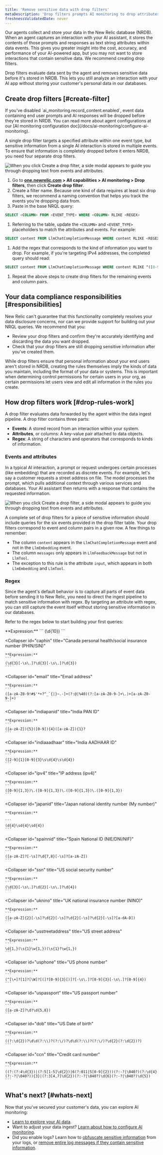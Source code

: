 ```yaml
---
title: 'Remove sensitive data with drop filters'
metaDescription: 'Drop filters prompts AI monitoring to drop attributes containing sensitive data.'
freshnessValidatedDate: never
---
```




Our agents collect and store your data in the New Relic database (NRDB). When an agent captures an interaction with your AI assistant, it stores the contents of those prompts and responses as text string attributes within data events. This gives you greater insight into the cost, accuracy, and performance of your AI-powered app, but you may not want to store interactions that contain sensitive data. We recommend creating drop filters. 

Drop filters evaluate data sent by the agent and removes sensitive data before it's stored in NRDB. This lets you still analyze an interaction with your AI app without storing your customer's personal data in our databases. 

## Create drop filters [#create-filter]

<Callout variant="tip">
If you've disabled `ai_monitoring.record_content.enabled`, event data containing end user prompts and AI responses will be dropped before they're stored in NRDB. You can read more about agent configurations at our [AI monitoring configuration doc](/docs/ai-monitoring/configure-ai-monitoring). 
</Callout>

A single drop filter targets a specified attribute within one event type, but sensitive information from a single AI interaction is stored in multiple events. To ensure that information is completely dropped before it enters NRDB, you need four separate drop filters.

  <img
      title="Create a drop filter"
      alt="When you click Create a drop filter, a side modal appears to guide you through dropping text from events and attributes."
      src={aiDropFilterModal}
  />

1. Go to **[one.newrelic.com](https://one.newrelic.com) > All capabilities > AI monitoring > Drop filters**, then click **Create drop filter**. 
1. Create a filter name. Because one kind of data requires at least six drop filters, we recommend a naming convention that helps you track the events you're dropping data from. 
1. Paste in the base NRQL query:
  ```sql
  SELECT <COLUMN> FROM <EVENT_TYPE> WHERE <COLUMN> RLIKE <REGEX>
  ```
1. Referring to the table, update the `<COLUMN>` and `<EVENT_TYPE>` placeholders to match the attributes and events. For example:
  ```sql
  SELECT content FROM LlmChatCompletionMessage WHERE content RLIKE <REGEX>
  ```
1. Add the regex that corresponds to the kind of information you want to drop. For example, if you're targeting IPv4 addresses, the completed query should read:
  ```sql
  SELECT content FROM LlmChatCompletionMessage WHERE content RLIKE ^([0-9]{1,3})\.([0-9]{1,3})\.([0-9]{1,3})\.([0-9]{1,3})$
  ```
1. Repeat the above steps to create drop filters for the remaining events and column pairs. 

## Your data compliance responsibilities [#responsibilities]

New Relic can't guarantee that this functionality completely resolves your data disclosure concerns, nor can we provide support for building out your NRQL queries. We recommend that you:

* Review your drop filters and confirm they're accurately identifying and discarding the data you want dropped.
* Check that your drop filters are still dropping sensitive information after you've created them. 

While drop filters ensure that personal information about your end users aren't stored in NRDB, creating the rules themselves imply the kinds of data you maintain, including the format of your data or systems. This is important when determining control permissions for certain users in your org, as certain permissions let users view and edit all information in the rules you create.

## How drop filters work [#drop-rules-work]

A drop filter evaluates data forwarded by the agent within the data ingest pipeline. A drop filter contains three parts:

* **Events**: A stored record from an interaction within your system.
* **Attributes**, or columns: A key-value pair attached to data objects. 
* **Regex**: A string of characters and operators that corresponds to kinds of information. 

### Events and attributes 

In a typical AI interaction, a prompt or request undergoes certain processes (like embedding) that are recorded as discrete events. For example, let's say a customer requests a street address on file. The model processes the prompt, which pulls additional context through various services and databases. Your AI assistant then returns with a response that contains the requested information. 

  <img
      title="Create drop filters for every event type"
      alt="When you click Create a drop filter, a side modal appears to guide you through dropping text from events and attributes."
      src={aiDropFilterTable}
  />

A complete set of drop filters for a piece of sensitive information should include queries for the six events provided in the drop filter table. Your drop filters correspond to event and column pairs in a given row. A few things to remember:

* The column `content` appears in the `LlmChatCompletionMessage` event and not in the `LlmEmbedding` event. 
* The column `messages` only appears in `LlmFeedbackMessage` but not in `LlmTool`. 
* The exception to this rule is the attribute `input`, which appears in both `LlmEmbedding` and `LlmTool`.

### Regex

Since the agent's default behavior is to capture all parts of event data before sending it to New Relic, you need to direct the ingest pipeline to match sensitive information with regex. By targeting an attribute with regex, you can still capture the event itself without storing sensitive information in our databases. 

Refer to the regex below to start building your first queries:

<CollapserGroup>
  <Collapser
    id="cahcn"
    title="Canada health card number"
  >
    **Expression:**
    ```
    (\d{10})
    ```
  </Collapser>

  <Collapser
    id="caphin"
    title="Canada personal health/social insurance number (PHIN/SIN)"
  >
    **Expression:**
    ```
    (\d{3}[-\s\.]?\d{3}[-\s\.]?\d{3})
    ```
  </Collapser>

  <Collapser
    id="email"
    title="Email address"
  >
    **Expression:**
    ```
    ([a-zA-Z0-9!#$'*+?^_`{|}~.-]+(?:@|%40)(?:[a-zA-Z0-9-]+\.)+[a-zA-Z0-9-]+)
    ```
  </Collapser>

  <Collapser
    id="indiapanid"
    title="India PAN ID"
  >
    **Expression:**
    ```
    ([a-zA-Z]){5}([0-9]){4}([a-zA-Z]){1}?
    ```
  </Collapser>

  <Collapser
    id="indiaaadhaar"
    title="India AADHAAR ID"
  >
    **Expression:**
    ```
    ([2-9]{1}[0-9]{3}\s\d{4}\s\d{4})
    ```
  </Collapser>

  <Collapser
    id="ipv4"
    title="IP address (ipv4)"
  >
    **Expression:**
    ```
    ([0-9]{1,3})\.([0-9]{1,3})\.([0-9]{1,3})\.([0-9]{1,3})
    ```
  </Collapser>

  <Collapser
    id="japanid"
    title="Japan national identity number (My number)"
  >
    **Expression:**
    
    ```
    (d{4}\sd{4}\sd{4})
    ```
  </Collapser>

  <Collapser
    id="spainnid"
    title="Spain National ID (NIE/DNI/NIF)"
  >
    **Expression:**
    ```
    ([a-zA-Z]?[-\s]?\d{7,8}[-\s]?[a-zA-Z])
    ```
  </Collapser>

  <Collapser
    id="ssn"
    title="US social security number"
  >
    **Expression:**
    ```
    (\d{3}[-\s\.]?\d{2}[-\s\.]?\d{4})
    ```
  </Collapser>

  <Collapser
    id="uknino"
    title="UK national insurance number (NINO)"
  >
    **Expression:**
    ```
    ([a-zA-Z]{2}[-\s]?\d{2}[-\s]?\d{2}[-\s]?\d{2}[-\s]?[a-dA-D])
    ```
  </Collapser>

  <Collapser
    id="usstreetaddress"
    title="US street address"
  >
    **Expression:**
    ```
    \d{1,}(\s{1}\w{1,})(\s{1}?\w{1,})
    ```
  </Collapser>

  <Collapser
    id="usphone"
    title="US phone number"
  >
    **Expression:**
    ```
    (^[\+]?[1]?[\W]?[(]?[0-9]{3}[)]?[-\s\.]?[0-9]{3}[-\s\.]?[0-9]{4})
    ```
  </Collapser>

  <Collapser
    id="uspassport"
    title="US passport number"
  >
    **Expression:**
    ```
    ([a-zA-Z]?\d?\d{5,8})
    ```
  </Collapser>

  <Collapser
    id="dob"
    title="US Date of birth"
  >
    **Expression:**
    ```
    ((?:\d{2})?\d\d(?:\\)?(?:\/)?\d\d(?:\\)?(?:\/)?\d{2}(?:\d{2})?)
    ```
  </Collapser>

  <Collapser
    id="ccn"
    title="Credit card number"
  >
    **Expression:**
    ```
    ((?:(?:4\d{3})|(?:5[1-5]\d{2})|6(?:011|5[0-9]{2}))(?:-?|\040?)(?:\d{4}(?:-?|\040?)){3}|(?:3[4,7]\d{2})(?:-?|\040?)\d{6}(?:-?|\040?)\d{5})
    ```
  </Collapser>
</CollapserGroup>

## What's next? [#whats-next]

Now that you've secured your customer's data, you can explore AI monitoring:

* [Learn to explore your AI data](/docs/ai-monitoring/view-ai-data).
* Want to adjust your data ingest? [Learn about how to configure AI monitoring](/docs/ai-monitoring/configure-ai-monitoring). 
* Did you enable logs? Learn how to [obfuscate sensitive information](/docs/logs/ui-data/obfuscation-ui) from your logs, or [remove entire log messages if they contain sensitive information](/docs/logs/ui-data/drop-data-drop-filter-rules).
